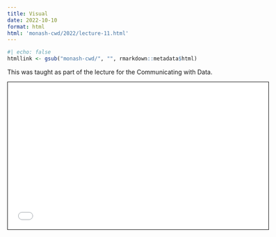 ```yaml
---
title: Visual
date: 2022-10-10
format: html
html: 'monash-cwd/2022/lecture-11.html'
---
```


```r
#| echo: false
htmllink <- gsub("monash-cwd/", "", rmarkdown::metadata$html)
```


This was taught as part of the lecture for the Communicating with Data.

<a href='`r htmllink`'><i class="fa-solid fa-link"></i></a>




<iframe width="600px" src="`r htmllink`" height="337.5px" style="border: 1px solid black;"></iframe>



